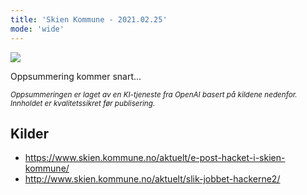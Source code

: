 ```yaml
---
title: 'Skien Kommune - 2021.02.25'
mode: 'wide'
---
```


<Frame>
<img src="/images/skien-kommune.png" noZoom/>
</Frame>

Oppsummering kommer snart...

<sup><i>Oppsummeringen er laget av en KI-tjeneste fra OpenAI basert på kildene nedenfor. Innholdet er kvalitetssikret før publisering.</i></sup>

## Kilder
- https://www.skien.kommune.no/aktuelt/e-post-hacket-i-skien-kommune/
- http://www.skien.kommune.no/aktuelt/slik-jobbet-hackerne2/
